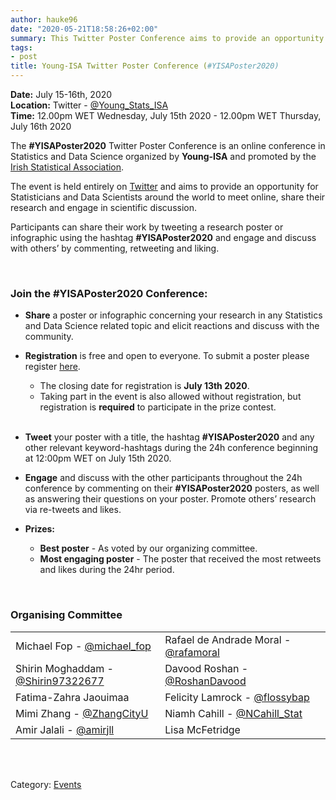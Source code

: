```yaml
---
author: hauke96
date: "2020-05-21T18:58:26+02:00"
summary: This Twitter Poster Conference aims to provide an opportunity for Statisticians and Data Scientists around the world to meet online, share their research and engage in scientific discussion
tags:
- post
title: Young-ISA Twitter Poster Conference (#YISAPoster2020)
---
```


**Date:** July 15-16th, 2020 <br>
**Location:** Twitter - [\@Young_Stats_ISA](https://twitter.com/Young_Stats_ISA)<br>
**Time:** 12.00pm WET Wednesday, July 15th 2020 - 12.00pm WET Thursday, July 16th 2020 <br>


The **#YISAPoster2020** Twitter Poster Conference is an online conference in Statistics and Data Science organized by **Young-ISA** and promoted by the [Irish Statistical Association](https://istat.ie/).


The event is held entirely on [Twitter](https://twitter.com/Young_Stats_ISA) and aims to provide an opportunity for Statisticians and Data Scientists around the world to meet online, share their
research and engage in scientific discussion.

Participants can share their work by tweeting a research poster or infographic using the hashtag **#YISAPoster2020** and engage and discuss with others’ by commenting, retweeting and liking.

<br>

### Join the #YISAPoster2020 Conference:
- **Share** a poster or infographic concerning your research in any Statistics and Data Science related topic and elicit reactions and discuss with the community.

- **Registration** is free and open to everyone. To submit a poster please register [here](https://forms.gle/krWf28HrcuBXxjra6).
  * The closing date for registration is **July 13th 2020**.
  * Taking part in the event is also allowed without registration, but registration is **required** to participate in the prize contest. 
<br>
<br>

- **Tweet** your poster with a title, the hashtag **#YISAPoster2020** and any other relevant
keyword-hashtags during the 24h conference beginning at 12:00pm WET on July 15th 2020.


- **Engage** and discuss with the other participants throughout the 24h conference by commenting on their **#YISAPoster2020** posters, as well as answering their questions on your poster. Promote others’ research via re-tweets and likes.

- **Prizes:** 
    * **Best poster** - As voted by our organizing committee.
    * **Most engaging poster** - The poster that received the most retweets and likes during the 24hr period.

<br>

### Organising Committee
|                       |                         |
|-----------------------|-------------------------|
| Michael Fop - [\@michael_fop](https://twitter.com/michael_fop) | Rafael de Andrade Moral - [\@rafamoral](https://twitter.com/rafamoral)  |
| Shirin Moghaddam - [\@Shirin97322677](https://twitter.com/Shirin97322677)  | Davood Roshan - [\@RoshanDavood](https://twitter.com/RoshanDavood) |
| Fatima-Zahra Jaouimaa | Felicity Lamrock - [\@flossybap](https://twitter.com/flossybap)   |
| Mimi Zhang - [\@ZhangCityU](https://twitter.com/ZhangCityU)          | Niamh Cahill - [\@NCahill_Stat](https://twitter.com/NCahill_Stat)          |
|  Amir Jalali - [\@amirjll](https://twitter.com/amirjll)         | Lisa McFetridge         |

<br>
<br>

Category: [<u>Events</u>](/events/)
